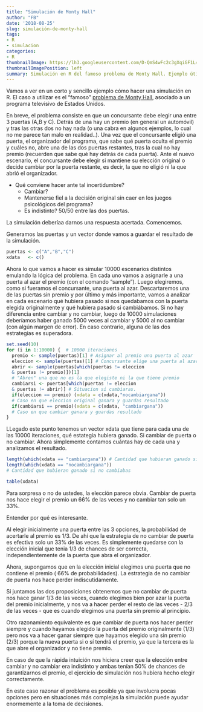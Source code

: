 ---
title: "Simulación de Monty Hall"
author: "FB"
date: '2018-08-25'
slug: simulación-de-monty-hall
tags: 
- R 
- simulacion
categories: 
- R
thumbnailImage: https://lh3.googleusercontent.com/D-QmS4wFc2c3gXqiGF1L4_xxptUgOAUbAUGaRoFEnt-DrtsnHbWUODROqIk1xfus8YwTi5wujcn57MoLAA=w396-h220-rw
thumbnailImagePosition: left
summary: Simulación en R del famoso problema de Monty Hall. Ejemplo útil para ver el potencial de R y todo de manera sencilla.
---

Vamos a ver en un corto y sencillo ejemplo cómo hacer una simulación en R. El caso a utilizar es el "famoso" [problema de Monty Hall](https://es.wikipedia.org/wiki/Problema_de_Monty_Hall), asociado a un programa televisivo de Estados Unidos. 

  En breve, el problema consiste en que un concursante debe elegir una entre 3 puertas (A,B y C). Detrás de una hay un premio (en general un automóvil) y tras las otras dos no hay nada (o una cabra en algunos ejemplos, lo cual no me parece tan malo en realidad..).
Una vez que el concursante eligió una puerta, el organizador del programa, que sabe qué puerta oculta el premio y cuáles no, abre una de las dos puertas restantes, tras la cual no hay premio (recuerden que sabe qué hay detrás de cada puerta).
Ante el nuevo escenario, el concursante debe elegir si mantiene su elección original o decide cambiar por la puerta restante, es decir, la que no eligió ni la que abrió el organizador.

* Qué conviene hacer ante tal incertidumbre? 
    + Cambiar? 
    + Mantenerse fiel a la decisión original sin caer en los juegos psicológicos del programa? 
    + Es indistinto? 50/50 entre las dos puertas.
  
La simulación deberíaa darnos una respuesta acertada. Comencemos.


Generamos las puertas y un vector donde vamos a guardar el resultado de la simulación.

```{r}
puertas <- c("A","B","C")
xdata   <- c()
```

Ahora lo que vamos a hacer es simular 10000 escenarios distintos emulando la lógica del problema. En cada uno vamos a asignarle a una puerta al azar el premio (con el comando "sample"). Luego elegiremos, como si fueramos el concursante, una puerta al azar. Descartaremos una de las puertas sin premio y por último y más importante, vamos a analizar en cada escenario qué hubiera pasado si nos quedabamos con la puerta elegida originalmente y qué hubiera pasado si cambiábamos. 
Si no hay diferencia entre cambiar y no cambiar, luego de 10000 simulaciones deberíamos haber ganado 5000 veces al cambiar y 5000 al no cambiar (con algún margen de error). En caso contrario, alguna de las dos estrategias es superadora.


```{r}
set.seed(10)
for (i in 1:10000) {  # 10000 iteraciones
  premio <- sample(puertas)[1] # Asignar al premio una puerta al azar
  eleccion <- sample(puertas)[1] # Concursante elige una puerta al azar
  abrir <- sample(puertas[which(puertas != eleccion 
  & puertas != premio)])[1]
  # "Abren" una que no es la que elegiste ni la que tiene premio
  cambiarsi <- puertas[which(puertas != eleccion 
  & puertas != abrir)] # Situacion si cambiaras. 
  if(eleccion == premio) (xdata = c(xdata,"nocambiargana")) 
  # Caso en que eleccion original ganara y guardas resultado
  if(cambiarsi == premio)(xdata = c(xdata, "cambiargana"))
  # Caso en que cambiar ganara y guardas resultado
}
```

LLegado este punto tenemos un vector xdata que tiene para cada una de las 10000 iteraciones, qué estategia hubiera ganado. Si cambiar de puerta o no cambiar.
Ahora simplemente contamos cuántas hay de cada una y analizamos el resultado.

```{r}
length(which(xdata == "cambiargana")) # Cantidad que hubieran ganado si cambiabas
length(which(xdata == "nocambiargana")) 
# Cantidad que hubieran ganado si no cambiabas

table(xdata)
```

Para sorpresa o no de ustedes, la elección parece obvia. Cambiar de puerta nos hace elegir el premio un 66% de las veces y no cambiar tan solo un 33%.  

Entender por qué es interesante.  

Al elegir inicialmente una puerta entre las 3 opciones, la probabilidad de acertarle al premio es 1/3. De ahí que la estrategia de no cambiar de puerta es efectiva solo un 33% de las veces. Es simplemente quedarse con la elección inicial que tenia 1/3 de chances de ser correcta, independientemente de la puerta que abra el organizador.

Ahora, supongamos que en la elección inicial elegimos una puerta que no contiene el premio ( 66% de probabilidades). La estrategia de no cambiar de puerta nos hace perder indiscutidamente.

Si juntamos las dos proposiciones obtenemos que no cambiar de puerta nos hace ganar 1/3 de las veces, cuando elegimos bien por azar la puerta del premio inicialmente, y nos va a hacer perder el resto de las veces - 2/3 de las veces - que es cuando elegimos una puerta sin premio al principio.

Otro razonamiento equivalente es que cambiar de puerta nos hacer perder siempre y cuando hayamos elegido la puerta del premio originalmente (1/3) pero nos va a hacer ganar siempre que hayamos elegido una sin premio (2/3) porque la nueva puerta si o sí tendrá el premio, ya que la tercera es la que abre el organizador y no tiene premio.

En caso de que la rápida intuición nos hiciera creer que la elección entre cambiar y no cambiar era indistinto y ambas tenían 50% de chances de garantizarnos el premio, el ejercicio de simulación nos hubiera hecho elegir correctamente.

En este caso razonar el problema es posible ya que involucra pocas opciones pero en situaciones más complejas la simulación puede ayudar enormemente a la toma de decisiones.


